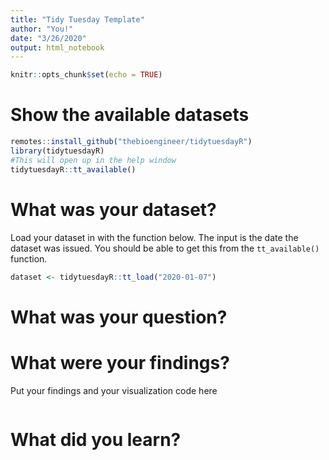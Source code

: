 ```yaml
---
title: "Tidy Tuesday Template"
author: "You!"
date: "3/26/2020"
output: html_notebook
---
```


```r
knitr::opts_chunk$set(echo = TRUE)
```

# Show the available datasets

```r
remotes::install_github("thebioengineer/tidytuesdayR")
library(tidytuesdayR)
#This will open up in the help window
tidytuesdayR::tt_available()
```

# What was your dataset?

Load your dataset in with the function below. The input is the date the dataset was issued. You should be able to get this from the `tt_available()` function.

```r
dataset <- tidytuesdayR::tt_load("2020-01-07")
```



# What was your question?

# What were your findings?

Put your findings and your visualization code here

```r

```

# What did you learn?

